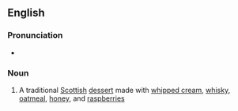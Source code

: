 ==English==

===Pronunciation===
* {{IPA|en|/ˈkɹæ.nə.kən/|/ˈkɹæ.nə.xən/}}

===Noun===
{{wikipedia}}
{{en-noun|~}}

# A traditional [[Scottish]] [[dessert]] made with [[whipped cream]], [[whisky]], [[oatmeal]], [[honey]], and [[raspberry|raspberries]]